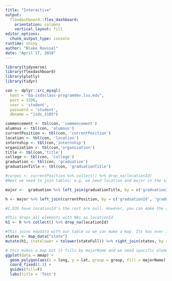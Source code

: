 ```yaml
---
title: "Interactive"
output: 
  flexdashboard::flex_dashboard:
    orientation: columns
    vertical_layout: fill
editor_options: 
  chunk_output_type: console
runtime: shiny
author: "Blake Roussel"
date: "April 17, 2018"
---
```


```r
library(tidyverse)
library(flexdashboard)
library(plotly)
library(tidyr)
```



```r
con <- dplyr::src_mysql(
  host = "ba-isdsclass-programdev.lsu.edu",
  port = 3306,
  user = 'student',
  password = 'student',
  dbname = "isds_3105") 

```


```r
commencement <- tbl(con, 'commencement')
alumnus <- tbl(con, 'alumnus')
currentPosition <- tbl(con, 'currentPosition')
location <- tbl(con, 'location')
internship <- tbl(con,'internship')
organization <- tbl(con,'organization')
title <- tbl(con,'title')
college <- tbl(con, 'college')
graduation <- tbl(con, 'graduation')
graduationTitle <- tbl(con, 'graduationTitle')


```

```r
#curpos <- currentPosition %>% collect() %>% drop_na(locationId) 
#Next we need to join tables: e.g. we need location and major in the same table. Also we get that we need to merge it with map data so we can plot. 

```

```r
major <-  graduation %>% left_join(graduationTitle, by = c('graduationId', 'graduationId')) %>% left_join(title, by = c('idTitle', 'idTitle')) %>% select(graduationId, majorName)

h <- major %>% left_join(currentPosition, by = c('graduationId', 'graduationId')) %>% select(graduationId, majorName, locationId) %>% left_join(location, by =c('locationId', 'locationId')) 

#2,835 have locationId's the rest are null. However, you can make the assumption to the organizationId accordingly. 
```

```r
#This drops all elements with NAs as locationId
h1 <- h %>% collect() %>% drop_na(locationId)

```
```r
#This joins mapdata with our table so we can make a map. Its has over 1 million element though so im not sure if its 100% correct.
states <- map_data("state")
mutate(h1, statelower = tolower(stateFull)) %>% right_join(states, by = c('statelower' = 'region')) -> mmap

```

```r
# this makes a map but it fills by majorName and we need spacific elements of majorName like: 'Construction Management' or 'Petroleum Engineering' if some knows how to?
ggplot(data = mmap) + 
  geom_polygon(aes(x = long, y = lat, group = group, fill = majorName), color = "black") + 
  coord_fixed(1.3) +
  guides(fill=F)
  labs(title = 'Test')
```




